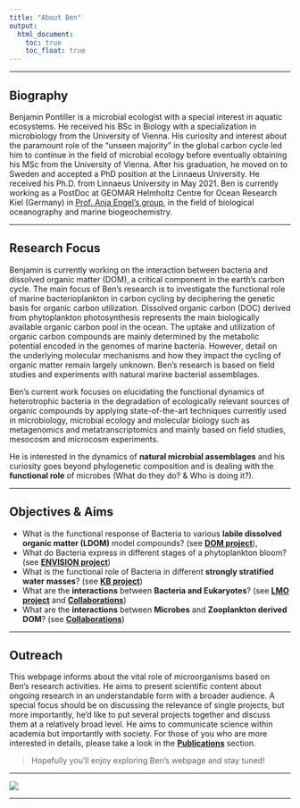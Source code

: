 ```yaml
---
title: "About Ben"
output:
  html_document:
    toc: true
    toc_float: true
---
```


---

## **Biography**
Benjamin Pontiller is a microbial ecologist with a special interest in aquatic ecosystems. He received his BSc in Biology with a specialization in microbiology from the University of Vienna. His curiosity and interest about the paramount role of the “unseen majority” in the global carbon cycle led him to continue in the field of microbial ecology before eventually obtaining his MSc from the University of Vienna. After his graduation, he moved on to Sweden and accepted a PhD position at the Linnaeus University. He received his Ph.D. from Linnaeus University in May 2021. Ben is currently working as a PostDoc at GEOMAR Helmholtz Centre for Ocean Research Kiel (Germany) in [Prof. Anja Engel's group](https://www.geomar.de/en/aengel), in the field of biological oceanography and marine biogeochemistry.

---

## **Research Focus**
Benjamin is currently working on the interaction between bacteria and dissolved organic matter (DOM), a critical component in the earth’s carbon cycle. The main focus of Ben's research is to investigate the functional role of marine bacterioplankton in carbon cycling by deciphering the genetic basis for organic carbon utilization. Dissolved organic carbon (DOC) derived from phytoplankton photosynthesis represents the main biologically available organic carbon pool in the ocean. The uptake and utilization of organic carbon compounds are mainly determined by the metabolic potential
encoded in the genomes of marine bacteria. However, detail on the underlying molecular mechanisms and how they impact the cycling of organic matter remain
largely unknown. Ben's research is based on field studies and experiments with natural marine bacterial assemblages.

Ben's current work focuses on elucidating the functional dynamics of heterotrophic bacteria in the degradation of ecologically relevant sources of organic compounds by applying state-of-the-art techniques currently used in microbiology, microbial ecology and molecular biology such as metagenomics and metatranscriptomics and mainly based on field studies, mesocosm and microcosm experiments.

He is interested in the dynamics of **natural microbial assemblages** and his curiosity goes beyond phylogenetic composition and is dealing with the **functional role** of microbes (What do they do? & Who is doing it?).

---

## **Objectives & Aims**

- What is the functional response of Bacteria to various **labile dissolved organic matter (LDOM)** model compounds? (see <a href="project1.html">**DOM project**</a>),
- What do Bacteria express in different stages of a phytoplankton bloom? (see <a href="project2.html">**ENVISION project**</a>)
- What is the functional role of Bacteria in different **strongly stratified water masses**? (see <a href="project3.html">**KB project**</a>)
- What are the **interactions** between **Bacteria and Eukaryotes**? (see <a href="project4.html">**LMO project**</a> and <a href="project5.html">**Collaborations**</a>)
- What are the **interactions** between **Microbes** and **Zooplankton derived DOM**? (see <a href="project6.html">**Collaborations**</a>)

---

## **Outreach**

This webpage informs about the vital role of microorganisms based on Ben's research activities. He aims to present scientific content about ongoing research in an understandable form with a broader audience. A special focus should be on discussing the relevance of single projects, but more importantly, he'd like to put several projects together and discuss them at a relatively broad level. He aims to communicate science within academia but importantly with society. For those of you who are more interested in details, please take a look in the <a href="publications.html">**Publications**</a> section.


>Hopefully you'll enjoy exploring Ben's webpage and stay tuned!

---

<img id="cv" src="Ben_high_res_CV_bw_blur.jpg"/>

---
